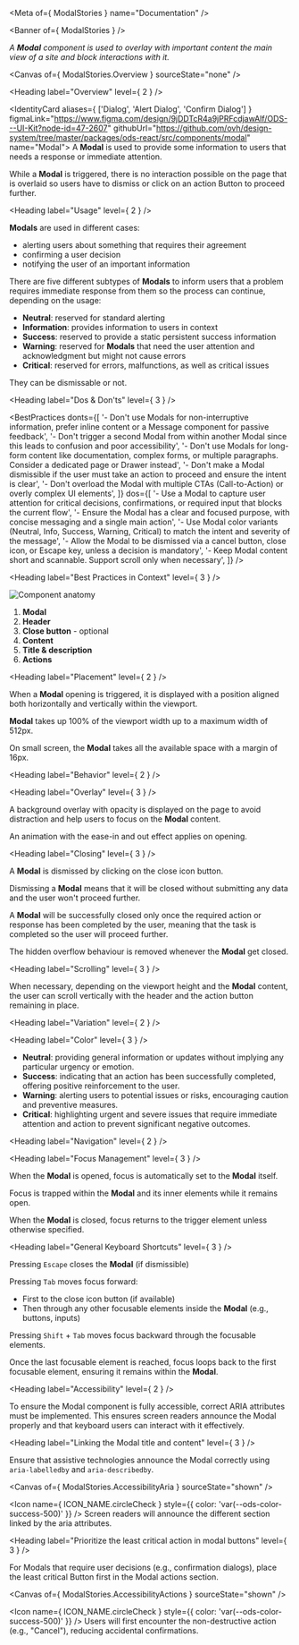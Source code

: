 
<Meta of={ ModalStories } name="Documentation" />

<Banner of={ ModalStories } />

_A **Modal** component is used to overlay with important content the main view of a site and block interactions with it._

<Canvas of={ ModalStories.Overview } sourceState="none" />

<Heading label="Overview" level={ 2 } />

<IdentityCard aliases={ ['Dialog', 'Alert Dialog', 'Confirm Dialog'] }
              figmaLink="https://www.figma.com/design/9jDDTcR4a9jPRFcdjawAlf/ODS---UI-Kit?node-id=47-2607"
              githubUrl="https://github.com/ovh/design-system/tree/master/packages/ods-react/src/components/modal"
              name="Modal">
  A **Modal** is used to provide some information to users that needs a response or immediate attention.

  While a **Modal** is triggered, there is no interaction possible on the page that is overlaid so users have to
  dismiss or click on an action Button to proceed further.
</IdentityCard>

<Heading label="Usage" level={ 2 } />

**Modals** are used in different cases:
- alerting users about something that requires their agreement
- confirming a user decision
- notifying the user of an important information

There are five different subtypes of **Modals** to inform users that a problem requires immediate response from them so the process can continue, depending on the usage:
- **Neutral**: reserved for standard alerting
- **Information**: provides information to users in context
- **Success**: reserved to provide a static persistent success information
- **Warning**: reserved for **Modals** that need the user attention and acknowledgment but might not cause errors
- **Critical**: reserved for errors, malfunctions, as well as critical issues

They can be dismissable or not.

<Heading label="Dos & Don'ts" level={ 3 } />

<BestPractices
  donts={[
    '- Don\'t use Modals for non-interruptive information, prefer inline content or a Message component for passive feedback',
    '- Don\'t trigger a second Modal from within another Modal since this leads to confusion and poor accessibility',
    '- Don\'t use Modals for long-form content like documentation, complex forms, or multiple paragraphs. Consider a dedicated page or Drawer instead',
    '- Don\'t make a Modal dismissible if the user must take an action to proceed and ensure the intent is clear',
    '- Don\'t overload the Modal with multiple CTAs (Call-to-Action) or overly complex UI elements',
  ]}
  dos={[
    '- Use a Modal to capture user attention for critical decisions, confirmations, or required input that blocks the current flow',
    '- Ensure the Modal has a clear and focused purpose, with concise messaging and a single main action',
    '- Use Modal color variants (Neutral, Info, Success, Warning, Critical) to match the intent and severity of the message',
    '- Allow the Modal to be dismissed via a cancel button, close icon, or Escape key, unless a decision is mandatory',
    '- Keep Modal content short and scannable. Support scroll only when necessary',
  ]}
/>

<Heading label="Best Practices in Context" level={ 3 } />

![Component anatomy](components/modal/anatomy.png "Component anatomy")

1. **Modal**
2. **Header**
3. **Close button** - optional
4. **Content**
5. **Title & description**
6. **Actions**

<Heading label="Placement" level={ 2 } />

When a **Modal** opening is triggered, it is displayed with a position aligned both horizontally and vertically within the viewport.

**Modal** takes up 100% of the viewport width up to a maximum width of 512px.

On small screen, the **Modal** takes all the available space with a margin of 16px.

<Heading label="Behavior" level={ 2 } />

<Heading label="Overlay" level={ 3 } />

A background overlay with opacity is displayed on the page to avoid distraction and help users to focus on the **Modal** content.

An animation with the ease-in and out effect applies on opening.

<Heading label="Closing" level={ 3 } />

A **Modal** is dismissed by clicking on the close icon button.

Dismissing a **Modal** means that it will be closed without submitting any data and the user won't proceed further.

A **Modal** will be successfully closed only once the required action or response has been completed by the user, meaning that the task is completed so the user will proceed further.

The hidden overflow behaviour is removed whenever the **Modal** get closed.

<Heading label="Scrolling" level={ 3 } />

When necessary, depending on the viewport height and the **Modal** content, the user can scroll vertically with the header and the action button remaining in place.

<Heading label="Variation" level={ 2 } />

<Heading label="Color" level={ 3 } />

- **Neutral**: providing general information or updates without implying any particular urgency or emotion.
- **Success**: indicating that an action has been successfully completed, offering positive reinforcement to the user.
- **Warning**: alerting users to potential issues or risks, encouraging caution and preventive measures.
- **Critical**: highlighting urgent and severe issues that require immediate attention and action to prevent significant negative outcomes.

<Heading label="Navigation" level={ 2 } />

<Heading label="Focus Management" level={ 3 } />

When the **Modal** is opened, focus is automatically set to the **Modal** itself.

Focus is trapped within the **Modal** and its inner elements while it remains open.

When the **Modal** is closed, focus returns to the trigger element unless otherwise specified.

<Heading label="General Keyboard Shortcuts" level={ 3 } />

Pressing `Escape` closes the **Modal** (if dismissible)

Pressing `Tab` moves focus forward:
* First to the close icon button (if available)
* Then through any other focusable elements inside the **Modal** (e.g., buttons, inputs)

Pressing `Shift` + `Tab` moves focus backward through the focusable elements.

Once the last focusable element is reached, focus loops back to the first focusable element, ensuring it remains within the **Modal**.

<Heading label="Accessibility" level={ 2 } />

To ensure the Modal component is fully accessible, correct ARIA attributes must be implemented. This ensures screen readers announce the Modal properly and that keyboard users can interact with it effectively.

<Heading label="Linking the Modal title and content" level={ 3 } />

Ensure that assistive technologies announce the Modal correctly using `aria-labelledby` and `aria-describedby`.

<Canvas of={ ModalStories.AccessibilityAria } sourceState="shown" />

<Icon name={ ICON_NAME.circleCheck }
      style={{ color: 'var(--ods-color-success-500)' }} /> Screen readers will announce the different section linked by the aria attributes.

<Heading label="Prioritize the least critical action in modal buttons" level={ 3 } />

For Modals that require user decisions (e.g., confirmation dialogs), place the least critical Button first in the Modal actions section.

<Canvas of={ ModalStories.AccessibilityActions } sourceState="shown" />

<Icon name={ ICON_NAME.circleCheck }
      style={{ color: 'var(--ods-color-success-500)' }} /> Users will first encounter the non-destructive action (e.g., "Cancel"), reducing accidental confirmations.
